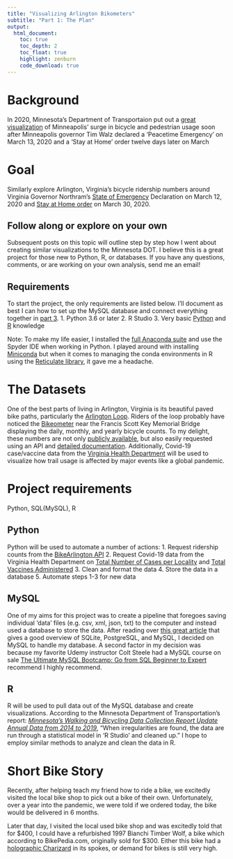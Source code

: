 ```yaml
---
title: "Visualizing Arlington Bikometers"
subtitle: "Part 1: The Plan"
output:
  html_document:
    toc: true
    toc_depth: 2
    toc_float: true
    highlight: zenburn
    code_download: true
---
```


# Background
In 2020, Minnesota's Department of Transportaion put out a [great visualization](https://storymaps.arcgis.com/stories/70a3a57003b541ed8e911cd11103dc6a) of Minneapolis' surge in bicycle and pedestrian usage soon after Minneapolis governor Tim Walz declared a 'Peacetime Emergency' on March 13, 2020 and a 'Stay at Home' order twelve days later on March 

# Goal
Similarly explore Arlington, Virginia's bicycle ridership numbers around Virginia Governor Northram's [State of Emergency](https://www.governor.virginia.gov/newsroom/all-releases/2020/march/headline-853537-en.html) Declaration on March 12, 2020 and [Stay at Home order](https://www.governor.virginia.gov/newsroom/all-releases/2020/march/headline-855702-en.html) on March 30, 2020.

## Follow along or explore on your own
Subsequent posts on this topic will outline step by step how I went about creating similar visualizations to the Minnesota DOT. I believe this is a great project for those new to Python, R, or databases. If you have any questions, comments, or are working on your own analysis, send me an email!

## Requirements
To start the project, the only requirements are listed below. I'll document as best I can how to set up the MySQL database and connect everything together in [part 3](https://nathansprojects.com/part_3_setup_your_database.html).
1. Python 3.6 or later
2. R Studio
3. Very basic [Python](https://ocw.mit.edu/courses/electrical-engineering-and-computer-science/6-0001-introduction-to-computer-science-and-programming-in-python-fall-2016/) and [R](https://www.edx.org/course/data-science-r-basics) knowledge

Note: To make my life easier, I installed the [full Anaconda suite](https://www.anaconda.com/products/individual) and use the Spyder IDE when working in Python. I played around with installing [Miniconda](https://docs.conda.io/en/latest/miniconda.html) but when it comes to managing the conda environments in R using the [Reticulate library](https://rstudio.github.io/reticulate/), it gave me a headache. 

# The Datasets
One of the best parts of living in Arlington, Virginia is its beautiful paved bike paths, particularly the [Arlington Loop](https://www.bikearlington.com/wp-content/uploads/2017/04/Self-Guided-Route-Map_Arlington-Loop-min.pdf). Riders of the loop probably have noticed the [Bikeometer](https://www.bikearlington.com/wp-content/uploads/2017/03/bikeometer-min.jpg) near the Francis Scott Key Memorial Bridge displaying the daily, monthly, and yearly bicycle counts. To my delight, these numbers are not only [publicly available](http://counters.bikearlington.com/), but also easily requested using an API and [detailed documentation](http://counters.bikearlington.com/bike/assets/File/Regional_bikearlington_webservices.pdf). Additionally, Covid-19 case/vaccine data from the [Virginia Health Department](https://www.vdh.virginia.gov/coronavirus/) will be used to visualize how trail usage is affected by major events like a global pandemic.

# Project requirements
Python, SQL(MySQL), R 

## Python
Python will be used to automate a number of actions:
1.  Request ridership counts from the [BikeArlington API](http://counters.bikearlington.com/counter-dashboard/)
2.  Request Covid-19 data from the Virginia Health Department on [Total Number of Cases per Locality](https://data.virginia.gov/Government/VDH-COVID-19-PublicUseDataset-Cases/bre9-aqqr) and [Total Vaccines Administered](https://data.virginia.gov/dataset/VDH-COVID-19-PublicUseDataset-Vaccines-DosesAdmini/28k2-x2rj)
3.  Clean and format the data
4.  Store the data in a database
5.  Automate steps 1-3 for new data

## MySQL
One of my aims for this project was to create a pipeline that foregoes saving individual 'data' files (e.g. csv, xml, json, txt) to the computer and instead used a database to store the data. After reading over [this great article](https://realpython.com/python-mysql/) that gives a good overview of SQLite, PostgreSQL, and MySQL, I decided on MySQL to handle my database. A second factor in my decision was because my favorite Udemy instructor Colt Steele had a MySQL course on sale [The Ultimate MySQL Bootcamp: Go from SQL Beginner to Expert](https://www.udemy.com/course/the-ultimate-mysql-bootcamp-go-from-sql-beginner-to-expert/) recommend I highly recommend.

## R
R will be used to pull data out of the MySQL database and create visualizations. According to the Minnesota Department of Transportation's report: [*Minnesota's Walking and Bicycling Data Collection Report Update Annual Data from 2014 to 2019*](https://www.dot.state.mn.us/bike-ped-counting/reports/2018-2019%20MinnesotaPedBikeCountReport.pdf), "When irregularities are found, the data are run through a statistical model in 'R Studio' and cleaned up." I hope to employ similar methods to analyze and clean the data in R. 

# Short Bike Story
Recently, after helping teach my friend how to ride a bike, we excitedly visited the local bike shop to pick out a bike of their own. Unfortunately, over a year into the pandemic, we were told if we ordered today, the bike would be delivered in 6 months.

Later that day, I visited the local used bike shop and was excitedly told that for \$400, I could have a refurbished 1997 Bianchi Timber Wolf, a bike which according to BikePedia.com, originally sold for \$300. Either this bike had a [holographic Charizard](https://www.polygon.com/22356401/holographic-charizard-ebay-300k-sold-pokemon-cards) in its spokes, or demand for bikes is still very high.


